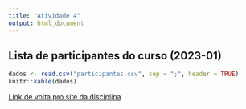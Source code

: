 ```yaml
---
title: "Atividade 4"
output: html_document
---
```


## Lista de participantes do curso (2023-01)

```r

dados <- read.csv("participantes.csv", sep = ";", header = TRUE) 
knitr::kable(dados)

```

[Link de volta pro site da disciplina](https://cammcordeiro.github.io/ciencia_colab/index.html)

